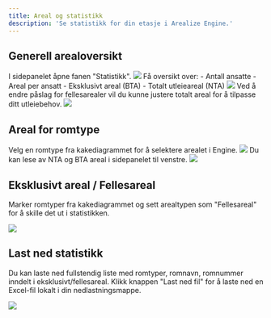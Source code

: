 ```yaml
---
title: Areal og statistikk
description: 'Se statistikk for din etasje i Arealize Engine.'
---
```


## Generell arealoversikt

<Steps>
  <Step title="Åpne statistikk-panelet">
    I sidepanelet åpne fanen "Statistikk".
    <Frame type="glass">
        <img src="/images/engine/arealer/areal-og-statistikk/arealoversikt/steg-1.png" />
    </Frame>
  </Step>
  <Step title="Les av statistikk">
    Få oversikt over:
    - Antall ansatte
    - Areal per ansatt
    - Eksklusivt areal (BTA)
    - Totalt utleieareal (NTA)
    <Frame type="glass">
        <img src="/images/engine/arealer/areal-og-statistikk/arealoversikt/steg-2.png" />
    </Frame>
  </Step>
  <Step title="Juster påslag">
    Ved å endre påslag for fellesarealer vil du kunne justere totalt areal for å tilpasse ditt utleiebehov.
    <Frame type="glass">
        <img src="/images/engine/arealer/areal-og-statistikk/arealoversikt/steg-3.png" />
    </Frame>
  </Step>
</Steps>

## Areal for romtype

<Steps>
  <Step title="Velg en romtype">
    Velg en romtype fra kakediagrammet for å selektere arealet i Engine.
    <Frame type="glass">
        <img src="/images/engine/arealer/areal-og-statistikk/areal-romtype/steg-1.png" />
    </Frame>
  </Step>
  <Step title="Les av areal">
    Du kan lese av NTA og BTA areal i sidepanelet til venstre.
    <Frame type="glass">
        <img src="/images/engine/arealer/areal-og-statistikk/areal-romtype/steg-2.png" />
    </Frame>
  </Step>
</Steps>

## Eksklusivt areal / Fellesareal

Marker romtyper fra kakediagrammet og sett arealtypen som "Fellesareal" for å skille det ut i statistikken.

<Frame type="glass">
    <img src="/images/engine/arealer/areal-og-statistikk/eksklusivt-areal-fellesareal.png" />
</Frame>

## Last ned statistikk

Du kan laste ned fullstendig liste med romtyper, romnavn, romnummer inndelt i eksklusivt/fellesareal. Klikk knappen "Last ned fil" for å laste ned en Excel-fil lokalt i din nedlastningsmappe.

<Frame type="glass">
    <img src="/images/engine/arealer/areal-og-statistikk/last-ned-statistikk.png" />
</Frame>
